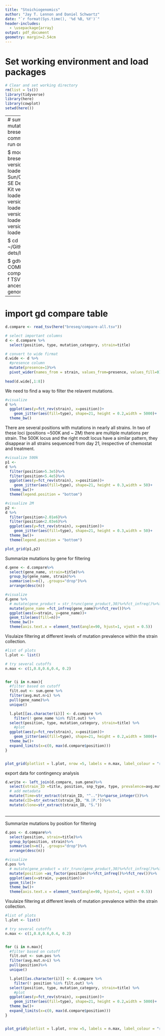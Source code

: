```yaml
---
title: "Stoichiogenomics"
author: "Jay T. Lennon and Daniel Schwartz"
date: "`r format(Sys.time(), '%d %B, %Y')`"
header-includes:
  - \usepackage{array}
output: pdf_document
geometry: margin=2.54cm
---
```


# Set working environment and load packages

```r
# Clear and set working directory 
rm(list = ls())
library(tidyverse)
library(here)
library(cowplot)
setwd(here())
```

------
# summarize mutations with breseq  
Following commands were run on carbonate

$ module load breseq
  # Curl version 7.54.0 loaded.
  # Sun/Oracle Java SE Development Kit version 11.0.2 loaded.
  # R version 3.6.0 loaded
  # bowtie2 version 2.4.2 loaded.
  # breseq version 0.32.0 loaded.

$ cd ~/GitHub/genetic-dets/breseq

$ gdtools COMPARE -o compare-all.tsv -f TSV -r syn-ancestor.gff genome_diff/*.gd
-------

# import gd compare table

```r
d.compare <- read_tsv(here("breseq/compare-all.tsv"))

# select important columns
d <- d.compare %>%
  select(position, type, mutation_category, strain=title)

# convert to wide firmat
d.wide <- d %>%
  #presence column
  mutate(presence=1)%>%
  pivot_wider(names_from = strain, values_from=presence, values_fill=0)
  
head(d.wide[,1:8])

```

We need to find a way to filter the relavent mutations. 

```r
#visualize
d %>%
  ggplot(aes(y=fct_rev(strain), x=position))+
    geom_jitter(aes(fill=type), shape=21, height = 0.2,width = 5000)+
  theme_bw()
```

There are several positions with mutations in nearly all strains. In two of these loci (positions ~500K and ~ 2M) there are multiple mutations per strain. The 500K locus and the right modt locus have a similar pattern, they disappear in all strains sequenced from day 21, irespective of chemostat and treatment.

```r
#visualize 500k
p1 <- 
d %>%
  filter(position>5.3e5)%>%
  filter(position<5.4e5)%>%
  ggplot(aes(y=fct_rev(strain), x=position))+
    geom_jitter(aes(fill=type), shape=21, height = 0.3,width = 50)+
  theme_bw()+
  theme(legend.position = "bottom")

#visualize 2M
p2 <- 
d %>%
  filter(position>2.01e6)%>%
  filter(position<2.03e6)%>%
  ggplot(aes(y=fct_rev(strain), x=position))+
    geom_jitter(aes(fill=type), shape=21, height = 0.3,width = 50)+
  theme_bw()+
  theme(legend.position = "bottom")

plot_grid(p1,p2)
```

Summarize mutations by gene for filtering

```r
d.gene <- d.compare%>%
  select(gene_name, strain=title)%>%
  group_by(gene_name, strain)%>%
  summarise(n=n(), .groups="drop")%>%
  arrange(desc(n))

#visualize
d.gene %>%
  # mutate(gene_product = str_trunc(gene_product,30)%>%fct_infreq()%>%fct_rev())%>%
  mutate(gene_name =fct_infreq(gene_name)%>%fct_rev())%>%
  ggplot(aes(x=strain, y=gene_name))+
  geom_tile(aes(fill=n))+
  theme_bw()+
  theme(axis.text.x = element_text(angle=90, hjust=1, vjust = 0.5))

```

Visulaize filtering at different levels of mutation prevalence within the strain collection.

```r
#list of plots
l.plot <- list()

# try several cutoffs
n.max <- c(1,0.8,0.6,0.4, 0.2)


for (i in n.max){
  #filter based on cutoff
  filt.out <- sum.gene %>%
  filter(avg.mut.n>i) %>%
  pull(gene_name)%>%
  unique()

  l.plot[[as.character(i)]] <- d.compare %>%
    filter(! gene_name %in% filt.out) %>%
  select(position, type, mutation_category, strain=title) %>%
    #plot
  ggplot(aes(y=fct_rev(strain), x=position))+
    geom_jitter(aes(fill=type), shape=21, height = 0.2,width = 5000)+
  theme_bw()+
  expand_limits(x=c(0, max(d.compare$position)))
}


plot_grid(plotlist = l.plot, nrow =5, labels = n.max, label_colour = "red", label_x = .1)
```

export data for contingency analysis
```r
d.write <- left_join(d.compare, sum.gene)%>%
  select(strain_ID =title, position, snp_type, type, prevalence=avg.mut.n)%>%
  # add metadata
  mutate(Time=str_extract(strain_ID, "^..")%>%parse_integer())%>%
  mutate(cID=str_extract(strain_ID, "N.|P."))%>%
  mutate(clone=str_extract(strain_ID, "S."))



```

---------------
Summarize mutations by position for filtering

```r
d.pos <- d.compare%>%
  select(position, strain=title)%>%
  group_by(position, strain)%>%
  summarise(n=n(), .groups="drop")%>%
  arrange(desc(n))

#visualize
d.pos %>%
  # mutate(gene_product = str_trunc(gene_product,30)%>%fct_infreq()%>%fct_rev())%>%
  mutate(position =as_factor(position)%>%fct_infreq()%>%fct_rev())%>%
  ggplot(aes(x=strain, y=position))+
  geom_tile()+
  theme_bw()+
  theme(axis.text.x = element_text(angle=90, hjust=1, vjust = 0.5))

```

Visulaize filtering at different levels of mutation prevalence within the strain collection.

```r
#list of plots
l.plot <- list()

# try several cutoffs
n.max <- c(1,0.8,0.6,0.4, 0.2)


for (i in n.max){
  #filter based on cutoff
  filt.out <- sum.pos %>%
  filter(avg.mut.n>i) %>%
  pull(position)%>%
  unique()

  l.plot[[as.character(i)]] <- d.compare %>%
    filter(! position %in% filt.out) %>%
  select(position, type, mutation_category, strain=title) %>%
    #plot
  ggplot(aes(y=fct_rev(strain), x=position))+
    geom_jitter(aes(fill=type), shape=21, height = 0.2,width = 5000)+
  theme_bw()+
  expand_limits(x=c(0, max(d.compare$position)))
}


plot_grid(plotlist = l.plot, nrow =5, labels = n.max, label_colour = "red", label_x = .1)

```


